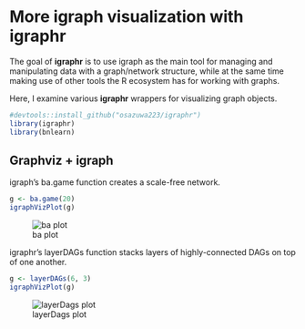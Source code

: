 <!--
  %\VignetteIndexEntry{More igraph visualization with igraphr}
  %\VignetteEngine{knitr::rmarkdown}
  \usepackage[utf8]{inputenc}
-->

# More igraph visualization with igraphr

The goal of **igraphr** is to use igraph as the main tool for managing and manipulating data with a graph/network structure, while at the same time making use of other tools the R ecosystem has for working with graphs.  

Here, I examine various **igraphr** wrappers for visualizing graph objects. 

```r
#devtools::install_github("osazuwa223/igraphr")
library(igraphr)
library(bnlearn)
```

## Graphviz + igraph

igraph's ba.game function creates a scale-free network.

```r
g <- ba.game(20)
igraphVizPlot(g)
```
![ba plot](http://i.imgur.com/Q8TeZY0l.png)

igraphr's layerDAGs function stacks layers of highly-connected DAGs on top of one another.

```r
g <- layerDAGs(6, 3)
igraphVizPlot(g)
```
![layerDags plot](https://i.imgur.com/c5sAQywl.png)
